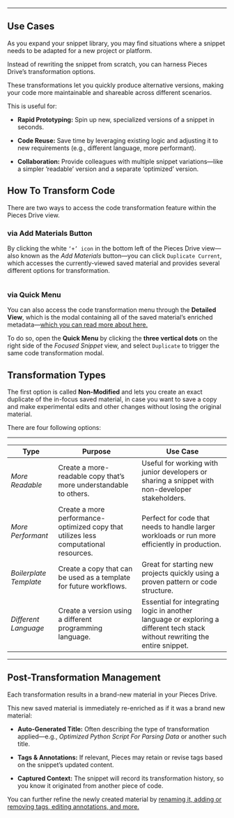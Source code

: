 ***

## Use Cases

As you expand your snippet library, you may find situations where a snippet needs to be adapted for a new project or platform.

Instead of rewriting the snippet from scratch, you can harness Pieces Drive’s transformation options.

These transformations let you quickly produce alternative versions, making your code more maintainable and shareable across different scenarios.

This is useful for:

* **Rapid Prototyping:** Spin up new, specialized versions of a snippet in seconds.

* **Code Reuse:** Save time by leveraging existing logic and adjusting it to new requirements (e.g., different language, more performant).

* **Collaboration:** Provide colleagues with multiple snippet variations—like a simpler ‘readable’ version and a separate ‘optimized’ version.

## How To Transform Code

There are two ways to access the code transformation feature within the Pieces Drive view.

### via Add Materials Button

By clicking the white `‘+’ icon` in the bottom left of the Pieces Drive view—also known as the *Add Materials* button—you can click `Duplicate Current`, which accesses the currently-viewed saved material and provides several different options for transformation.

<Image src="https://storage.googleapis.com/hashnode_product_documentation_assets/desktop_app_assets/pieces_drive/transforming_code/ss_duplicate_snippet_modal.png" alt="" align="center" fullwidth="true" />

### via Quick Menu

You can also access the code transformation menu through the **Detailed View**, which is the modal containing all of the saved material’s enriched metadata—[which you can read more about here.](https://docs.pieces.app/products/desktop/drive/enrichment-and-metadata)

To do so, open the **Quick Menu** by clicking the **three vertical dots** on the right side of the *Focused Snippet* view, and select `Duplicate` to trigger the same code transformation modal.

## Transformation Types

The first option is called **Non-Modified** and lets you create an exact duplicate of the in-focus saved material, in case you want to save a copy and make experimental edits and other changes without losing the original material.

There are four following options:

***

| **Type**               | **Purpose**                                                                          | **Use Case**                                                                                                                  |
| ---------------------- | ------------------------------------------------------------------------------------ | ----------------------------------------------------------------------------------------------------------------------------- |
| *More Readable*        | Create a more-readable copy that’s more understandable to others.                    | Useful for working with junior developers or sharing a snippet with non-developer stakeholders.                               |
| *More Performant*      | Create a more performance-optimized copy that utilizes less computational resources. | Perfect for code that needs to handle larger workloads or run more efficiently in production.                                 |
| *Boilerplate Template* | Create a copy that can be used as a template for future workflows.                   | Great for starting new projects quickly using a proven pattern or code structure.                                             |
| *Different Language*   | Create a version using a different programming language.                             | Essential for integrating logic in another language or exploring a different tech stack without rewriting the entire snippet. |

***

## Post-Transformation Management

Each transformation results in a brand-new material in your Pieces Drive.

This new saved material is immediately re-enriched as if it was a brand new material:

* **Auto-Generated Title:** Often describing the type of transformation applied—e.g., *Optimized Python Script For Parsing Data* or another such title.

* **Tags & Annotations:** If relevant, Pieces may retain or revise tags based on the snippet’s updated content.

* **Captured Context:** The snippet will record its transformation history, so you know it originated from another piece of code.

You can further refine the newly created material by [renaming it, adding or removing tags, editing annotations, and more.](https://docs.pieces.app/products/desktop/drive/enrichment-and-metadata#renaming-and-reclassifying)
